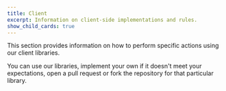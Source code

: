 ```yaml
---
title: Client
excerpt: Information on client-side implementations and rules.
show_child_cards: true
---
```


This section provides information on how to perform specific actions using our client libraries.

You can use our libraries, implement your own if it doesn't meet your expectations, open a pull request or fork the
repository for that particular library.

